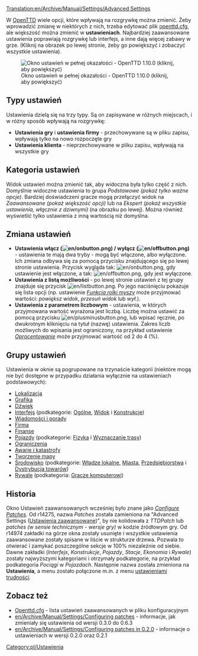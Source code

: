 [[Translation:en/Archive/Manual/Settings/Advanced Settings]]


{{pl/Spis treści}}

W [[pl/Manual/OpenTTD|OpenTTD]] wiele opcji, które wpływają na rozgrywkę można zmienić. Żeby wprowadzić zmianę w niektórych z nich, trzeba edytować plik [[pl/openttd.cfg|openttd.cfg]], ale większość można zmienić w '''ustawieniach'''. Najbardziej zaawansowane ustawienia poprawiają rozgrywkę lub interfejs, a inne dają więcej zabawy w grze. (Kliknij na obrazek po lewej stronie, żeby go powiększyć i zobaczyć wszystkie ustawienia).

[[File:en/Ustawienia.jpeg|thumb|left|Okno ustawień w pełnej okazałości - OpenTTD 1.10.0 (kliknij, aby powiększyć)]]

==Typy ustawień==

Ustawienia dzielą się na trzy typy. Są on zapisywane w różnych  miejscach, i w różny sposób wpływają na rozgrywkę:

*'''Ustawienia gry''' i '''ustawienia firmy''' - przechowywane są w pliku zapisu, wpływają tylko na nowo rozpoczęte gry
*'''Ustawienia klienta''' - nieprzechowywane w pliku zapisu, wpływają na wszystkie gry

==Kategoria ustawień==

Widok ustawień można zmienić tak, aby widoczna była tylko część z nich. Domyślnie widoczne ustawienia to grupa ''Podstawowe (pokaż tylko ważne opcje)''. Bardziej doświadczeni gracze mogą przełączyć widok na ''Zaawansowane (pokaż większość opcji)'' lub na ''Ekspert (pokaż wszystkie ustawienia, włącznie z dziwnymi)'' (na obrazku po lewej). Można również wyświetlić tylko ustawienia z inną wartością niż domyślna.

==Zmiana ustawień==

* '''Ustawienia włącz ([[File:en/onbutton.png]]) / wyłącz ([[File:en/offbutton.png]])''' - ustawienia te mają dwa tryby - mogą być włączone, albo wyłączone. Ich zmiana odbywa się za pomocą przycisku znajdującego się po lewej stronie ustawienia. Przycisk wygląda tak: [[File:en/onbutton.png]], gdy ustawienie jest włączone, a tak: [[File:en/offbutton.png]], gdy jest wyłączone.
* '''Ustawienia z listą możliwości''' - po lewej stronie ustawień z tej grupy znajduje się przycisk [[File:en/listbutton.png]]. Po jego naciśnięciu pokazuje się lista opcji (np. ustawienie [[pl/Trash/Ustawienia/Interfejs#Widok#Funkcja rolki myszy|''Funkcja rolki myszy'']] może przyjmować wartości: ''powiększ widok'', ''przesuń widok'' lub ''wył.'').
* '''Ustawienia z parametrem liczbowym''' - ustawienia, w których przyjmowana wartość wyrażona jest liczbą. Liczbę można ustawić za pomocą przycisku [[File:en/plusminusbutton.png]], lub wpisać ręcznie, po dwukrotnym kliknięciu na tytuł (nazwę) ustawienia. Zakres liczb możliwych do wpisania jest ograniczony, na przykład ustawienie [[pl/Trash/Ustawienia/Finanse#Oprocentowanie|''Oprocentowanie'']] może przyjmować wartość od 2 do 4 (%).

==Grupy ustawień==

Ustawienia w oknie są pogrupowane na trzynaście kategorii (niektóre mogą nie być dostępne w przypadku działania wyłącznie na ustawieniach podstawowych):
* [[pl/Trash/Ustawienia/Lokalizacja|Lokalizacja]]
* [[pl/Trash/Ustawienia/Grafika|Grafika]]
* [[pl/Trash/Ustawienia/Dźwięk|Dźwięk]]
* [[pl/Trash/Ustawienia/Interfejs|Interfejs]] (podkategorie: [[pl/Trash/Ustawienia/Interfejs#Ogólne|Ogólne]], [[pl/Trash/Ustawienia/Interfejs#Widok|Widok]] i [[pl/Trash/Ustawienia/Interfejs#Konstrukcje|Konstrukcje]])
* [[pl/Trash/Ustawienia/Wiadomości i porady|Wiadomości i porady]]
* [[pl/Trash/Ustawienia/Firma|Firma]]
* [[pl/Trash/Ustawienia/Finanse|Finanse]]
* [[pl/Trash/Ustawienia/Pojazdy|Pojazdy]] (podkategorie: [[pl/Trash/Ustawienia/Pojazdy#Fizyka|Fizyka]] i [[pl/Trash/Ustawienia/Pojazdy#Wyznaczanie trasy|Wyznaczanie trasy]])
* [[pl/Trash/Ustawienia/Ograniczenia|Ograniczenia]]
* [[pl/Trash/Ustawienia/Awarie i katastrofy|Awarie i katastrofy]]
* [[pl/Trash/Ustawienia/Tworzenie mapy|Tworzenie mapy]]
* [[pl/Trash/Ustawienia/Środowisko|Środowisko]] (podkategorie: [[pl/Trash/Ustawienia/Środowisko#Władze lokalne|Władze lokalne]], [[pl/Trash/Ustawienia/Środowisko#Miasta|Miasta]], [[pl/Trash/Ustawienia/Środowisko#Przedsiębiorstwa|Przedsiębiorstwa]] i [[pl/Trash/Ustawienia/Środowisko#Dystrybucja towarów|Dystrybucja towarów]])
* [[pl/Trash/Ustawienia/Rywale|Rywale]] (podkategoria: [[pl/Trash/Ustawienia/Rywale#Gracze komputerowi|Gracze komputerowi]])

{{en/-}}
==Historia==

Okno Ustawień zaawansowanych wcześniej było znane jako ''[[en/Archive/Manual/Settings/Configuring patches|Configure Patches]]''. Od r14275, nazwa ''Patches'' została zamieniona na "Advanced Settings ([[pl/Archive/Manual/Settings/Zaawansowane ustawienia|Ustawienia zaawansowane]])", by nie kolidowała z ''TTDPatch'' lub ''patches (w sensie technicznym - wersje gry)'' w kodzie źródłowym gry. Od r14974 zakładki na górze okna zostały usunięte i wszystkie ustawienia zaawansowane zostały spisane w liście w strukturze drzewa. Pozwala to otwierać i zamykać poszczególne sekcje w 100% niezależnie od siebie. Dawne zakładki (''Interfejs'', ''Konstrukcje'', ''Pojazdy'', ''Stacje'', ''Ekonomia'' i ''Rywale'') zostały najwyższymi kategoriami i otrzymały podkategorie, na przykład podkategoria ''Pociągi'' w ''Pojazdach''. Następnie nazwa została zmieniona na '''Ustawienia''', a menu zostało połączone m.in. z menu [[pl/Archive/Manual/Settings/Trudność|ustawieniami trudności]].

==Zobacz też==
*[[pl/Archive/Manual/Settings/Openttd.cfg|Openttd.cfg]] - lista ustawień zaawansowanych w pliku konfiguracyjnym
*[[en/Archive/Manual/Settings/Configuring patches]] - informacje, jak zmieniały się ustawienia od wersji 0.3.0 do 0.6.3
*[[en/Archive/Manual/Settings/Configuring patches in 0.2.0]] - informacje o ustawieniach w wersji 0.2.0 oraz 0.2.1

[[Category:pl/Ustawienia]]